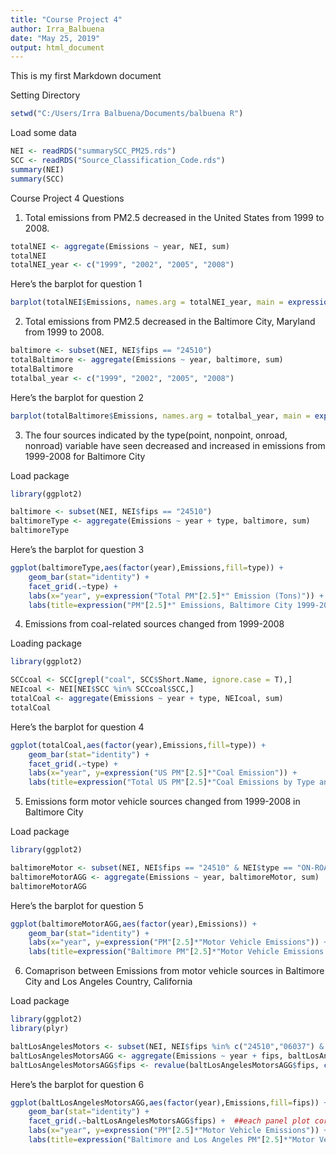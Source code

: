 ---
title: "Course Project 4"
author: Irra_Balbuena
date: "May 25, 2019"
output: html_document
---

This is my first Markdown document

Setting Directory
```{r directory}
setwd("C:/Users/Irra Balbuena/Documents/balbuena R")
```

Load some data
```{r}
NEI <- readRDS("summarySCC_PM25.rds")
SCC <- readRDS("Source_Classification_Code.rds")
summary(NEI)
summary(SCC)
```

Course Project 4 Questions

1. Total emissions from PM2.5 decreased in the United States from 1999 to 2008.
```{r}
totalNEI <- aggregate(Emissions ~ year, NEI, sum)
totalNEI
totalNEI_year <- c("1999", "2002", "2005", "2008")
```
Here's the barplot for question 1
```{r barplot}
barplot(totalNEI$Emissions, names.arg = totalNEI_year, main = expression("Total US "~ PM[2.5]~ "Emissions by Year"), ylab = expression("Total US "~   PM[2.5] ~ "Emissions"), xlab = "Year", col = "steelblue3")
```

2. Total emissions from PM2.5 decreased in the Baltimore City, Maryland from 1999 to 2008.
```{r, echo=TRUE}
baltimore <- subset(NEI, NEI$fips == "24510")
totalBaltimore <- aggregate(Emissions ~ year, baltimore, sum)
totalBaltimore
totalbal_year <- c("1999", "2002", "2005", "2008")
```
Here's the barplot for question 2
```{r}
barplot(totalBaltimore$Emissions, names.arg = totalbal_year, main = expression("Total Baltimore" ~ PM[2.5]~ "Emissions by Year"), xlab = "Year", ylab = expression("Total Baltimore" ~ PM[2.5]~ "Emissions"), col = "steelblue3")
```

3. The four sources indicated by the type(point, nonpoint, onroad, nonroad) variable have seen decreased and increased in emissions from 1999-2008 for Baltimore City

Load package
```{r}
library(ggplot2)
```

```{r}
baltimore <- subset(NEI, NEI$fips == "24510")
baltimoreType <- aggregate(Emissions ~ year + type, baltimore, sum)
baltimoreType
```
Here's the barplot for question 3
```{r}
ggplot(baltimoreType,aes(factor(year),Emissions,fill=type)) +
    geom_bar(stat="identity") +
    facet_grid(.~type) + 
    labs(x="year", y=expression("Total PM"[2.5]*" Emission (Tons)")) +
    labs(title=expression("PM"[2.5]*" Emissions, Baltimore City 1999-2008 by Source Type"))
```

4. Emissions from coal-related sources changed from 1999-2008

Loading package
```{r}
library(ggplot2)
```

```{r}
SCCcoal <- SCC[grepl("coal", SCC$Short.Name, ignore.case = T),]
NEIcoal <- NEI[NEI$SCC %in% SCCcoal$SCC,]
totalCoal <- aggregate(Emissions ~ year + type, NEIcoal, sum)
totalCoal
```
Here's the barplot for question 4
```{r}
ggplot(totalCoal,aes(factor(year),Emissions,fill=type)) +
    geom_bar(stat="identity") +
    facet_grid(.~type) +
    labs(x="year", y=expression("US PM"[2.5]*"Coal Emission")) + 
    labs(title=expression("Total US PM"[2.5]*"Coal Emissions by Type and Year"))
```

5. Emissions form motor vehicle sources changed from 1999-2008 in Baltimore City

Load package
```{r}
library(ggplot2)
```

```{r}
baltimoreMotor <- subset(NEI, NEI$fips == "24510" & NEI$type == "ON-ROAD")
baltimoreMotorAGG <- aggregate(Emissions ~ year, baltimoreMotor, sum)
baltimoreMotorAGG
```
Here's the barplot for question 5
```{r}
ggplot(baltimoreMotorAGG,aes(factor(year),Emissions)) +
    geom_bar(stat="identity") +
    labs(x="year", y=expression("PM"[2.5]*"Motor Vehicle Emissions")) + 
    labs(title=expression("Baltimore PM"[2.5]*"Motor Vehicle Emissions by Year"))
```

6. Comaprison between Emissions from motor vehicle sources in Baltimore City and Los Angeles Country, California

Load package
```{r}
library(ggplot2)
library(plyr)
```

```{r}
baltLosAngelesMotors <- subset(NEI, NEI$fips %in% c("24510","06037") & NEI$type == "ON-ROAD")
baltLosAngelesMotorsAGG <- aggregate(Emissions ~ year + fips, baltLosAngelesMotors, sum)
baltLosAngelesMotorsAGG$fips <- revalue(baltLosAngelesMotorsAGG$fips, c("06037" = "Los Angeles", "24510" = "Baltimore"))
```
Here's the barplot for question 6
```{r}
ggplot(baltLosAngelesMotorsAGG,aes(factor(year),Emissions,fill=fips)) +
    geom_bar(stat="identity") +
    facet_grid(.~baltLosAngelesMotorsAGG$fips) +  ##each panel plot corresponds to a set of values of variable
    labs(x="year", y=expression("PM"[2.5]*"Motor Vehicle Emissions")) + 
    labs(title=expression("Baltimore and Los Angeles PM"[2.5]*"Motor Vehicle Emissions by Year"))
```
